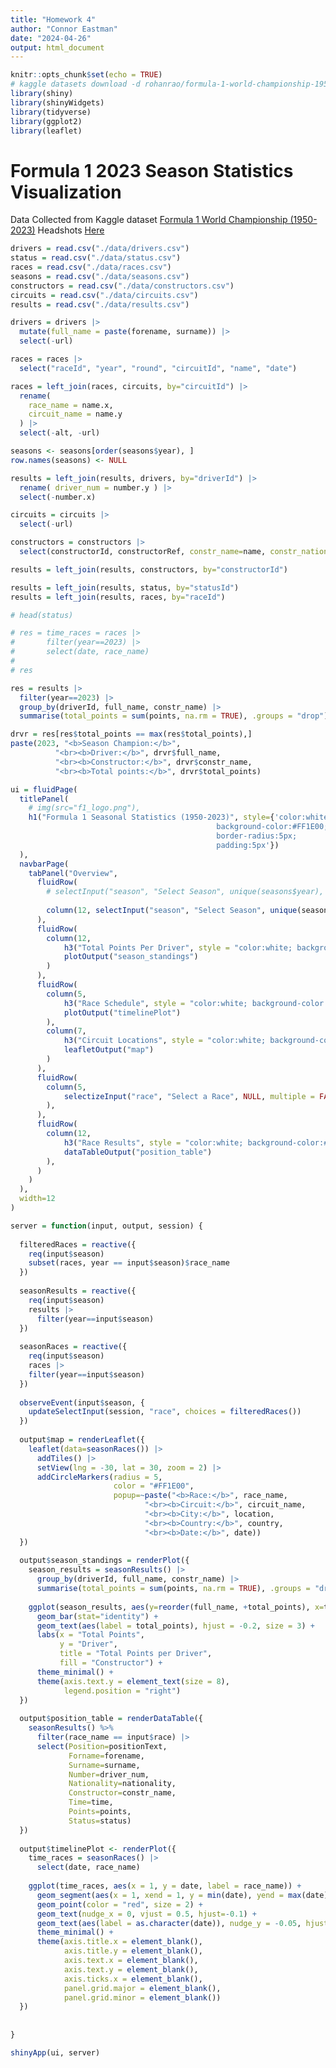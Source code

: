 ```yaml
---
title: "Homework 4"
author: "Connor Eastman"
date: "2024-04-26"
output: html_document
---
```


```r
knitr::opts_chunk$set(echo = TRUE)
# kaggle datasets download -d rohanrao/formula-1-world-championship-1950-2020
library(shiny)
library(shinyWidgets)
library(tidyverse)
library(ggplot2)
library(leaflet)
```

# Formula 1 2023 Season Statistics Visualization

Data Collected from Kaggle dataset [Formula 1 World Championship (1950-2023)](https://www.kaggle.com/datasets/rohanrao/formula-1-world-championship-1950-2020?resource=download)
Headshots [Here](https://www.skysports.com/f1/drivers-teams)

```r
drivers = read.csv("./data/drivers.csv")
status = read.csv("./data/status.csv")
races = read.csv("./data/races.csv")
seasons = read.csv("./data/seasons.csv")
constructors = read.csv("./data/constructors.csv")
circuits = read.csv("./data/circuits.csv")
results = read.csv("./data/results.csv")

drivers = drivers |>
  mutate(full_name = paste(forename, surname)) |>
  select(-url)

races = races |>
  select("raceId", "year", "round", "circuitId", "name", "date")

races = left_join(races, circuits, by="circuitId") |>
  rename(
    race_name = name.x,
    circuit_name = name.y
  ) |>
  select(-alt, -url)

seasons <- seasons[order(seasons$year), ]
row.names(seasons) <- NULL

results = left_join(results, drivers, by="driverId") |>
  rename( driver_num = number.y ) |>
  select(-number.x)

circuits = circuits |>
  select(-url)

constructors = constructors |>
  select(constructorId, constructorRef, constr_name=name, constr_nationality=nationality)

results = left_join(results, constructors, by="constructorId")

results = left_join(results, status, by="statusId")
results = left_join(results, races, by="raceId")

# head(status)
```


```r
# res = time_races = races |>
#       filter(year==2023) |>
#       select(date, race_name)
# 
# res

res = results |>
  filter(year==2023) |>
  group_by(driverId, full_name, constr_name) |>
  summarise(total_points = sum(points, na.rm = TRUE), .groups = "drop")

drvr = res[res$total_points == max(res$total_points),]
paste(2023, "<b>Season Champion:</b>",
          "<br><b>Driver:</b>", drvr$full_name, 
          "<br><b>Constructor:</b>", drvr$constr_name, 
          "<br><b>Total points:</b>", drvr$total_points)
```



```r
ui = fluidPage(
  titlePanel(
    # img(src="f1_logo.png"),
    h1("Formula 1 Seasonal Statistics (1950-2023)", style={'color:white; 
                                              background-color:#FF1E00;
                                              border-radius:5px;
                                              padding:5px'})
  ),
  navbarPage(
    tabPanel("Overview",
      fluidRow(
        # selectInput("season", "Select Season", unique(seasons$year), selected = "2023")
        
        column(12, selectInput("season", "Select Season", unique(seasons$year), selected = "2023")),
      ),
      fluidRow(
        column(12,
            h3("Total Points Per Driver", style = "color:white; background-color:#FF1E00; border-radius:5px; padding:5px"),
            plotOutput("season_standings")
        )
      ),
      fluidRow(
        column(5,
            h3("Race Schedule", style = "color:white; background-color:#FF1E00; border-radius:5px; padding:5px"),
            plotOutput("timelinePlot")
        ),
        column(7,
            h3("Circuit Locations", style = "color:white; background-color:#FF1E00; border-radius:5px; padding:5px"),
            leafletOutput("map")
        )
      ),
      fluidRow(
        column(5,
            selectizeInput("race", "Select a Race", NULL, multiple = FALSE)
        ),
      ),
      fluidRow(
        column(12,
            h3("Race Results", style = "color:white; background-color:#FF1E00; border-radius:5px; padding:5px"),
            dataTableOutput("position_table")
        ),
      )
    )
  ),
  width=12
)

server = function(input, output, session) {
  
  filteredRaces = reactive({
    req(input$season)
    subset(races, year == input$season)$race_name
  })
  
  seasonResults = reactive({
    req(input$season)
    results |>
      filter(year==input$season)
  })
  
  seasonRaces = reactive({
    req(input$season)
    races |>
    filter(year==input$season)
  })
  
  observeEvent(input$season, {
    updateSelectInput(session, "race", choices = filteredRaces())
  })
  
  output$map = renderLeaflet({
    leaflet(data=seasonRaces()) |>
      addTiles() |>
      setView(lng = -30, lat = 30, zoom = 2) |>
      addCircleMarkers(radius = 5,
                       color = "#FF1E00",
                       popup=~paste("<b>Race:</b>", race_name,
                              "<br><b>Circuit:</b>", circuit_name, 
                              "<br><b>City:</b>", location, 
                              "<br><b>Country:</b>", country,
                              "<br><b>Date:</b>", date))
  })
  
  output$season_standings = renderPlot({
    season_results = seasonResults() |>
      group_by(driverId, full_name, constr_name) |>
      summarise(total_points = sum(points, na.rm = TRUE), .groups = "drop")
  
    ggplot(season_results, aes(y=reorder(full_name, +total_points), x=total_points, fill = constr_name)) +
      geom_bar(stat="identity") +
      geom_text(aes(label = total_points), hjust = -0.2, size = 3) +
      labs(x = "Total Points", 
           y = "Driver", 
           title = "Total Points per Driver",
           fill = "Constructor") +
      theme_minimal() +
      theme(axis.text.y = element_text(size = 8),
            legend.position = "right")
  })
   
  output$position_table = renderDataTable({
    seasonResults() %>%
      filter(race_name == input$race) |>
      select(Position=positionText,
             Forname=forename,
             Surname=surname,
             Number=driver_num,
             Nationality=nationality,
             Constructor=constr_name,
             Time=time,
             Points=points,
             Status=status)
  })
  
  output$timelinePlot <- renderPlot({
    time_races = seasonRaces() |>
      select(date, race_name)
    
    ggplot(time_races, aes(x = 1, y = date, label = race_name)) +
      geom_segment(aes(x = 1, xend = 1, y = min(date), yend = max(date)), color = "grey", alpha=0.8) +
      geom_point(color = "red", size = 2) +
      geom_text(nudge_x = 0, vjust = 0.5, hjust=-0.1) +
      geom_text(aes(label = as.character(date)), nudge_y = -0.05, hjust = 1.1, color = "black") +
      theme_minimal() +
      theme(axis.title.x = element_blank(),
            axis.title.y = element_blank(),
            axis.text.x = element_blank(),
            axis.text.y = element_blank(),
            axis.ticks.x = element_blank(),
            panel.grid.major = element_blank(),
            panel.grid.minor = element_blank()) 
  })
  
  
}

shinyApp(ui, server)
```

